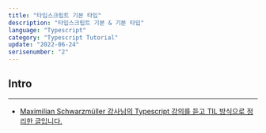 ```yaml
---
title: "타입스크립트 기본 타입"
description: "타입스크립트 기본 & 기본 타입"
language: "Typescript"
category: "Typescript Tutorial"
update: "2022-06-24"
serisenumber: "2"
---
```


## Intro

---

- [Maximilian Schwarzmüller 강사님의 Typescript 강의를 듣고 TIL 방식으로 정리한 글입니다.](https://www.udemy.com/course/understanding-typescript/)
